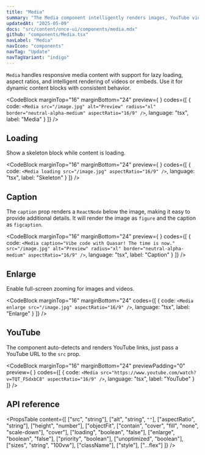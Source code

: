 ```yaml
---
title: "Media"
summary: "The Media component intelligently renders images, YouTube videos, or MP4s with optional loading states and fullscreen enlargement support."
updatedAt: "2025-05-09"
docs: "src/content/once-ui/components/media.mdx"
github: "components/Media.tsx"
navLabel: "Media"
navIcon: "components"
navTag: "Update"
navTagVariant: "indigo"
---
```


`Media` handles responsive media content with support for lazy loading, aspect ratios, and intelligent rendering of videos or embeds. Use it for dynamic content blocks with consistent behavior.

<CodeBlock
  marginTop="16"
  marginBottom="24"
  preview={
    <Media
      src="/images/docs/once-ui/vibe-coding-light.jpg"
      alt="Preview"
      radius="xl"
      border="neutral-alpha-medium"
      aspectRatio="16/9"
    />
  }
  codes={[
    {
      code:
`<Media
    src="/image.jpg"
    alt="Preview"
    radius="xl"
    border="neutral-alpha-medium"
    aspectRatio="16/9"
/>`,
      language: "tsx",
      label: "Media"
    }
  ]}
/>

## Loading

Show a skeleton block while content is loading.

<CodeBlock
  marginTop="16"
  marginBottom="24"
  preview={
    <Media
      loading
      src="/images/docs/once-ui/vibe-coding-light.jpg"
      aspectRatio="16/9"
    />
  }
  codes={[
    {
      code:
`<Media
    loading
    src="/image.jpg"
    aspectRatio="16/9"
/>`,
      language: "tsx",
      label: "Skeleton"
    }
  ]}
/>

## Caption

The `caption` prop renders a `ReactNode` below the image, making it easy to provide additional details. It will render the image as `figure` and the caption as `figcaption`.

<CodeBlock
  marginTop="16"
  marginBottom="24"
  preview={
    <Media
      caption="Vibe code with Quasar! The time is now."
      src="/images/docs/once-ui/vibe-coding-light.jpg"
      alt="Preview"
      radius="xl"
      border="neutral-alpha-medium"
      aspectRatio="16/9"
    />
  }
  codes={[
    {
      code:
`<Media
    caption="Vibe code with Quasar! The time is now."
    src="/image.jpg"
    alt="Preview"
    radius="xl"
    border="neutral-alpha-medium"
    aspectRatio="16/9"
/>`,
      language: "tsx",
      label: "Caption"
    }
  ]}
/>

## Enlarge

Enable full-screen zooming for images and videos.

<Media
  enlarge
  radius="xl"
  marginTop="16"
  src="/images/docs/once-ui/vibe-coding-light.jpg"
  aspectRatio="16/9"
/>
<CodeBlock
  marginTop="16"
  marginBottom="24"
  codes={[
    {
      code:
`<Media
    enlarge
    src="/image.jpg"
    aspectRatio="16/9"
/>`,
      language: "tsx",
      label: "Enlarge"
    }
  ]}
/>

## YouTube

The component auto-detects and renders YouTube links, just pass a YouTube URL to the `src` prop.

<CodeBlock
  marginTop="16"
  marginBottom="24"
  previewPadding="0"
  preview={
    <Media
      src="https://www.youtube.com/watch?v=TQT_FSdxbC8"
      aspectRatio="16/9"
    />
  }
  codes={[
    {
      code:
`<Media
    src="https://www.youtube.com/watch?v=TQT_FSdxbC8"
    aspectRatio="16/9"
/>`,
      language: "tsx",
      label: "YouTube"
    }
  ]}
/>

## API reference

<PropsTable
  content={[
    ["src", "string"],
    ["alt", "string", `""`],
    ["aspectRatio", "string"],
    ["height", "number"],
    ["objectFit", ["contain", "cover", "fill", "none", "scale-down"], "cover"],
    ["loading", "boolean", "false"],
    ["enlarge", "boolean", "false"],
    ["priority", "boolean"],
    ["unoptimized", "boolean"],
    ["sizes", "string", "100vw"],
    ["className"],
    ["style"],
    ["...flex"]
  ]}
/>
